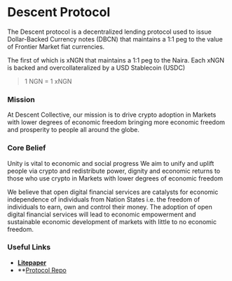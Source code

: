 
# Descent Protocol

<IndentedParagraph>The Descent protocol is a decentralized lending protocol used to issue Dollar-Backed Currency notes (DBCN) that maintains a 1:1 peg to the value of Frontier Market fiat currencies.</IndentedParagraph>


The first of which is xNGN that maintains a 1:1 peg to the Naira. Each xNGN is backed and overcollateralized by a USD Stablecoin (USDC)

> 1 NGN = 1 xNGN
### Mission
<IndentedParagraph>At Descent Collective, our mission is to drive crypto adoption in Markets with lower degrees of economic freedom
bringing more economic freedom and prosperity to people all around the globe.</IndentedParagraph>

### Core Belief
Unity is vital to economic and social progress
We aim to unify and uplift people via crypto and redistribute power, dignity and economic returns to those who use crypto in Markets with lower degrees of economic freedom

We believe that open digital financial services are catalysts for economic independence of individuals from Nation States i.e. the freedom of individuals to earn, own and control their money.
The adoption of open digital financial services will lead to economic empowerment and sustainable economic development of markets with little to no economic freedom.

### Useful Links
* **[Litepaper](https://descentcollective.notion.site/Descent-Protocol-One-Pager-4b5be2fa5b5f4eee9d9a69f24eee6f22)**
* **[Protocol Repo](https://github.com/Descent-Collective/protocol-core)
